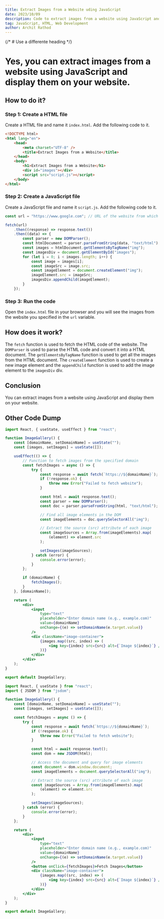 ```yaml
---
title: Extract Images from a Website uding JavaScript
date: 2023/10/09
description: Code to extract images from a website using JavaScript and HTML.
tag: JavaScript, HTML, Web Development
author: Archit Rathod
---
```


{/* # Use a differente heading */}

# Yes, you can extract images from a website using JavaScript and display them on your website.

## How to do it?

### Step 1: Create a HTML file

Create a HTML file and name it `index.html`. Add the following code to it.

```html
<!DOCTYPE html>
<html lang="en">
    <head>
        <meta charset="UTF-8" />
        <title>Extract Images from a Website</title>
    </head>
    <body>
        <h1>Extract Images from a Website</h1>
        <div id="images"></div>
        <script src="script.js"></script>
    </body>
</html>
```

### Step 2: Create a JavaScript file

Create a JavaScript file and name it `script.js`. Add the following code to it.

```js
const url = "https://www.google.com"; // URL of the website from which you want to extract images

fetch(url)
    .then((response) => response.text())
    .then((data) => {
        const parser = new DOMParser();
        const htmlDocument = parser.parseFromString(data, "text/html");
        const images = htmlDocument.getElementsByTagName("img");
        const imagesDiv = document.getElementById("images");
        for (let i = 0; i < images.length; i++) {
            const image = images[i];
            const imageSrc = image.src;
            const imageElement = document.createElement("img");
            imageElement.src = imageSrc;
            imagesDiv.appendChild(imageElement);
        }
    });
```

### Step 3: Run the code

Open the `index.html` file in your browser and you will see the images from the website you specified in the `url` variable.

## How does it work?

The `fetch` function is used to fetch the HTML code of the website. The `DOMParser` is used to parse the HTML code and convert it into a HTML document. The `getElementsByTagName` function is used to get all the images from the HTML document. The `createElement` function is used to create a new image element and the `appendChild` function is used to add the image element to the `imagesDiv` div.

## Conclusion

You can extract images from a website using JavaScript and display them on your website.

## Other Code Dump

```jsx filname="ImageGallery.jsx"
import React, { useState, useEffect } from "react";

function ImageGallery() {
    const [domainName, setDomainName] = useState("");
    const [images, setImages] = useState([]);

    useEffect(() => {
        // Function to fetch images from the specified domain
        const fetchImages = async () => {
            try {
                const response = await fetch(`https://${domainName}`);
                if (!response.ok) {
                    throw new Error("Failed to fetch website");
                }

                const html = await response.text();
                const parser = new DOMParser();
                const doc = parser.parseFromString(html, "text/html");

                // Find all image elements in the DOM
                const imageElements = doc.querySelectorAll("img");

                // Extract the source (src) attribute of each image
                const imageSources = Array.from(imageElements).map(
                    (element) => element.src
                );

                setImages(imageSources);
            } catch (error) {
                console.error(error);
            }
        };

        if (domainName) {
            fetchImages();
        }
    }, [domainName]);

    return (
        <div>
            <input
                type="text"
                placeholder="Enter domain name (e.g., example.com)"
                value={domainName}
                onChange={(e) => setDomainName(e.target.value)}
            />
            <div className="image-container">
                {images.map((src, index) => (
                    <img key={index} src={src} alt={`Image ${index}`} />
                ))}
            </div>
        </div>
    );
}

export default ImageGallery;
```

```jsx filname="ImageGallery2.jsx"
import React, { useState } from "react";
import { JSDOM } from "jsdom";

function ImageGallery() {
    const [domainName, setDomainName] = useState("");
    const [images, setImages] = useState([]);

    const fetchImages = async () => {
        try {
            const response = await fetch(`https://${domainName}`);
            if (!response.ok) {
                throw new Error("Failed to fetch website");
            }

            const html = await response.text();
            const dom = new JSDOM(html);

            // Access the document and query for image elements
            const document = dom.window.document;
            const imageElements = document.querySelectorAll("img");

            // Extract the source (src) attribute of each image
            const imageSources = Array.from(imageElements).map(
                (element) => element.src
            );

            setImages(imageSources);
        } catch (error) {
            console.error(error);
        }
    };

    return (
        <div>
            <input
                type="text"
                placeholder="Enter domain name (e.g., example.com)"
                value={domainName}
                onChange={(e) => setDomainName(e.target.value)}
            />
            <button onClick={fetchImages}>Fetch Images</button>
            <div className="image-container">
                {images.map((src, index) => (
                    <img key={index} src={src} alt={`Image ${index}`} />
                ))}
            </div>
        </div>
    );
}

export default ImageGallery;
```
